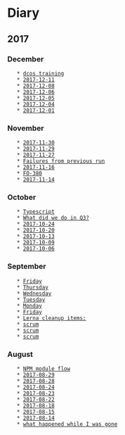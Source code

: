 
= Diary =

== 2017 ==

=== December ===
    * [[2017-12-14|dcos training]]
    * [[2017-12-11]]
    * [[2017-12-08]]
    * [[2017-12-06]]
    * [[2017-12-05]]
    * [[2017-12-04]]
    * [[2017-12-01]]

=== November ===
    * [[2017-11-30]]
    * [[2017-11-29]]
    * [[2017-11-27]]
    * [[2017-11-17|Failures from previous run]]
    * [[2017-11-16]]
    * [[2017-11-15|FO-380]]
    * [[2017-11-14]]

=== October ===
    * [[2017-10-30|Typescript]]
    * [[2017-10-27|What did we do in Q3?]]
    * [[2017-10-24]]
    * [[2017-10-20]]
    * [[2017-10-13]]
    * [[2017-10-09]]
    * [[2017-10-06]]

=== September ===
    * [[2017-09-29|Friday]]
    * [[2017-09-28|Thursday]]
    * [[2017-09-27|Wednesday]]
    * [[2017-09-26|Tuesday]]
    * [[2017-09-25|Monday]]
    * [[2017-09-22|Friday]]
    * [[2017-09-21|Lerna cleanup items:]]
    * [[2017-09-07|scrum]]
    * [[2017-09-05|scrum]]
    * [[2017-09-01|scrum]]

=== August ===
    * [[2017-08-31|NPM module flow]]
    * [[2017-08-29]]
    * [[2017-08-28]]
    * [[2017-08-24]]
    * [[2017-08-23]]
    * [[2017-08-22]]
    * [[2017-08-18]]
    * [[2017-08-15]]
    * [[2017-08-14]]
    * [[2017-08-07|what happened while I was gone]]
